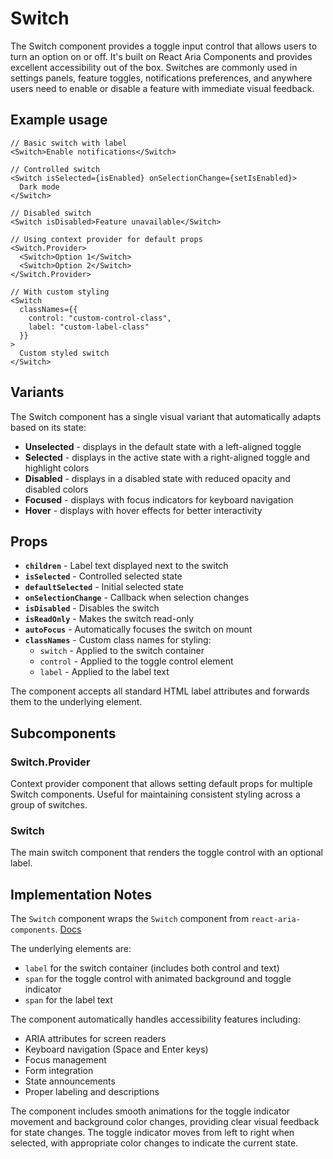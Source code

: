 

<Meta of={SwitchStories} />

# Switch
The Switch component provides a toggle input control that allows users to turn an option on or off. It's built on React Aria Components and provides excellent accessibility out of the box. Switches are commonly used in settings panels, feature toggles, notifications preferences, and anywhere users need to enable or disable a feature with immediate visual feedback.

## Example usage
```tsx
// Basic switch with label
<Switch>Enable notifications</Switch>

// Controlled switch
<Switch isSelected={isEnabled} onSelectionChange={setIsEnabled}>
  Dark mode
</Switch>

// Disabled switch
<Switch isDisabled>Feature unavailable</Switch>

// Using context provider for default props
<Switch.Provider>
  <Switch>Option 1</Switch>
  <Switch>Option 2</Switch>
</Switch.Provider>

// With custom styling
<Switch
  classNames={{
    control: "custom-control-class",
    label: "custom-label-class"
  }}
>
  Custom styled switch
</Switch>
```

## Variants

The Switch component has a single visual variant that automatically adapts based on its state:
* **Unselected** - displays in the default state with a left-aligned toggle
* **Selected** - displays in the active state with a right-aligned toggle and highlight colors
* **Disabled** - displays in a disabled state with reduced opacity and disabled colors
* **Focused** - displays with focus indicators for keyboard navigation
* **Hover** - displays with hover effects for better interactivity

<Canvas of={SwitchStories.Default} />

## Props

* **`children`** - Label text displayed next to the switch
* **`isSelected`** - Controlled selected state
* **`defaultSelected`** - Initial selected state
* **`onSelectionChange`** - Callback when selection changes
* **`isDisabled`** - Disables the switch
* **`isReadOnly`** - Makes the switch read-only
* **`autoFocus`** - Automatically focuses the switch on mount
* **`classNames`** - Custom class names for styling:
  * `switch` - Applied to the switch container
  * `control` - Applied to the toggle control element
  * `label` - Applied to the label text

The component accepts all standard HTML label attributes and forwards them to the underlying element.

## Subcomponents

### Switch.Provider
Context provider component that allows setting default props for multiple Switch components. Useful for maintaining consistent styling across a group of switches.

### Switch
The main switch component that renders the toggle control with an optional label.

## Implementation Notes
The `Switch` component wraps the `Switch` component from `react-aria-components`. [Docs](https://react-spectrum.adobe.com/react-spectrum/Switch.html)

The underlying elements are:
- `label` for the switch container (includes both control and text)
- `span` for the toggle control with animated background and toggle indicator
- `span` for the label text

The component automatically handles accessibility features including:
- ARIA attributes for screen readers
- Keyboard navigation (Space and Enter keys)
- Focus management
- Form integration
- State announcements
- Proper labeling and descriptions

The component includes smooth animations for the toggle indicator movement and background color changes, providing clear visual feedback for state changes. The toggle indicator moves from left to right when selected, with appropriate color changes to indicate the current state.
